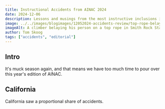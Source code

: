 ```yaml
---
title: Instructional Accidents from AINAC 2024
date: 2024-12-06
description: Lessons and musings from the most instructive inclusions in this year’s “Accidents in North American Climbing”.
image: ../../images/blogimages/12052024-accidents-review/top-rope-belay.webp
imageAlt: A climber belaying his person on a top rope in Smith Rock State Park, Oregon.
author: Tom Skoog
tags: ["accidents", "editorial"]
---
```


## Intro
It's muck season again, and that means we have too much time to pour over this year's edition of AINAC.

## California
California saw a proportional share of accidents.
